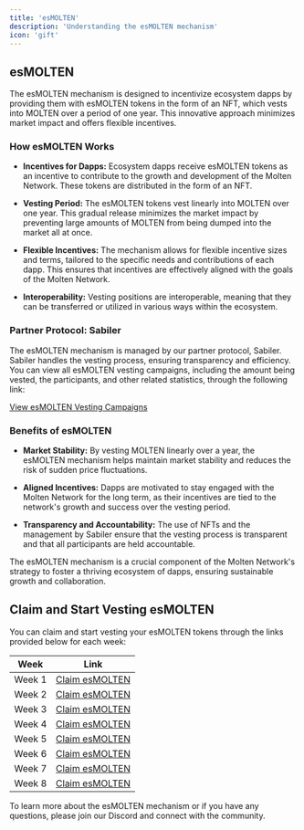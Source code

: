 ```yaml
---
title: 'esMOLTEN'
description: 'Understanding the esMOLTEN mechanism'
icon: 'gift'
---
```


## esMOLTEN

The esMOLTEN mechanism is designed to incentivize ecosystem dapps by providing them with esMOLTEN tokens in the form of an NFT, which vests into MOLTEN over a period of one year. This innovative approach minimizes market impact and offers flexible incentives.

### How esMOLTEN Works

- **Incentives for Dapps:** Ecosystem dapps receive esMOLTEN tokens as an incentive to contribute to the growth and development of the Molten Network. These tokens are distributed in the form of an NFT.
  
- **Vesting Period:** The esMOLTEN tokens vest linearly into MOLTEN over one year. This gradual release minimizes the market impact by preventing large amounts of MOLTEN from being dumped into the market all at once.
  
- **Flexible Incentives:** The mechanism allows for flexible incentive sizes and terms, tailored to the specific needs and contributions of each dapp. This ensures that incentives are effectively aligned with the goals of the Molten Network.

- **Interoperability:** Vesting positions are interoperable, meaning that they can be transferred or utilized in various ways within the ecosystem.

### Partner Protocol: Sabiler

The esMOLTEN mechanism is managed by our partner protocol, Sabiler. Sabiler handles the vesting process, ensuring transparency and efficiency. You can view all esMOLTEN vesting campaigns, including the amount being vested, the participants, and other related statistics, through the following link:

[View esMOLTEN Vesting Campaigns](https://app.sablier.com/airstreams/?t=search&c=42161&m=0x2e5d207a4c0f7e7c52f6622dcc6eb44bc0fe1a13&a=0x66e535e8d2ebf13f49f3d49e5c50395a97c137b1&o=true)

### Benefits of esMOLTEN

- **Market Stability:** By vesting MOLTEN linearly over a year, the esMOLTEN mechanism helps maintain market stability and reduces the risk of sudden price fluctuations.
  
- **Aligned Incentives:** Dapps are motivated to stay engaged with the Molten Network for the long term, as their incentives are tied to the network's growth and success over the vesting period.
  
- **Transparency and Accountability:** The use of NFTs and the management by Sabiler ensure that the vesting process is transparent and that all participants are held accountable.

The esMOLTEN mechanism is a crucial component of the Molten Network's strategy to foster a thriving ecosystem of dapps, ensuring sustainable growth and collaboration.

## Claim and Start Vesting esMOLTEN

You can claim and start vesting your esMOLTEN tokens through the links provided below for each week:

| Week | Link                                                                                           |
|------|------------------------------------------------------------------------------------------------|
| Week 1 | [Claim esMOLTEN](https://app.sablier.com/airstream/0xc607c0e8b666a69b950150d731d037cc21ac5169-42161/) |
| Week 2 | [Claim esMOLTEN](https://app.sablier.com/airstream/0xa94a8ee6c1aca180fb0f60542eb9a6303b48110a-42161/) |
| Week 3 | [Claim esMOLTEN](https://app.sablier.com/airstream/0xbc4145d57d13d488f62acccc938a88a6fd3c23c3-42161/) |
| Week 4 | [Claim esMOLTEN](https://app.sablier.com/airstream/0xf28c4eae361174d0d59c4fa3665572210eee9dc5-42161/) |
| Week 5 | [Claim esMOLTEN](https://app.sablier.com/airstream/0x57147b4959c656c121a83132b24c35393a58afae-42161/) |
| Week 6 | [Claim esMOLTEN](https://app.sablier.com/airstream/0x36bdd9b8ff1d25b222523a22379f61cf505c4a98-42161/) |
| Week 7 | [Claim esMOLTEN](https://app.sablier.com/airstream/0xbb5420821eb6ac600c397b4251a9b819a7d71ebb-42161/) |
| Week 8 | [Claim esMOLTEN](https://app.sablier.com/airstream/0x92f17abdd7a11c623c8c6de0b60df4b384d79d3f-42161/) |

To learn more about the esMOLTEN mechanism or if you have any questions, please join our Discord and connect with the community.
